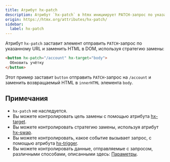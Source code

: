 ```yaml
---
title: Атрибут hx-patch
description: Атрибут `hx-patch` в htmx инициирует PATCH-запрос по указанному URL и заменяет содержимое в DOM согласно стратегии замены.
origin: https://htmx.org/attributes/hx-patch/
sidebar:
  label: hx-patch
---
```


Атрибут `hx-patch` заставит элемент отправить `PATCH`-запрос по указанному URL и заменить HTML в DOM, используя стратегию замены:

```html wrap
<button hx-patch="/account" hx-target="body">
  Обновить учётку
</button>
```

Этот пример заставит `button` отправить `PATCH`-запрос на `/account` и заменить возвращаемый HTML в `innerHTML` элемента `body`.

## Примечания

- `hx-patch` не наследуется.
- Вы можете контролировать цель замены с помощью атрибута [hx-target](../hx-target).
- Вы можете контролировать стратегию замены, используя атрибут [hx-swap](../hx-swap).
- Вы можете контролировать, какое событие вызывает запрос, с помощью атрибута [hx-trigger](../hx-trigger).
- Вы можете контролировать данные, отправляемые с запросом, различными способами, описанными здесь: [Параметры](/ajax/parameters).
